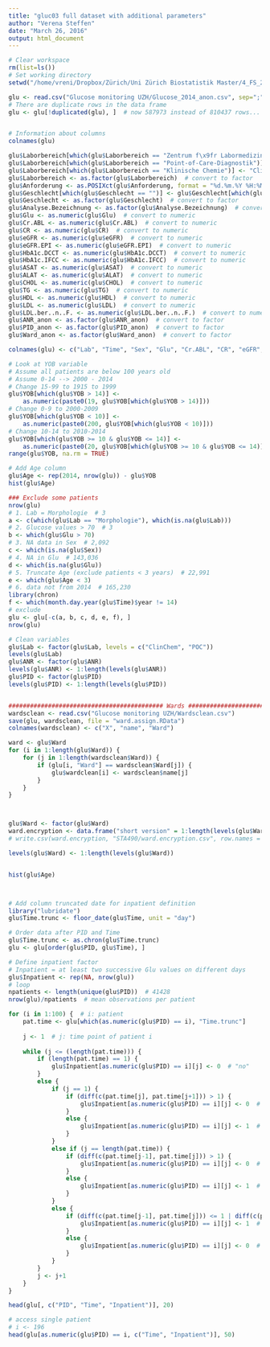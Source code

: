 ```yaml
---
title: "gluc03 full dataset with additional parameters"
author: "Verena Steffen"
date: "March 26, 2016"
output: html_document
---
```



```r
# Clear workspace
rm(list=ls())
# Set working directory
setwd("/home/vreni/Dropbox/Zürich/Uni Zürich Biostatistik Master/4_FS_2016/STA490_StatisticalConsulting")

glu <- read.csv("Glucose monitoring UZH/Glucose_2014_anon.csv", sep=";", stringsAsFactors=FALSE)
# There are duplicate rows in the data frame
glu <- glu[!duplicated(glu), ]  # now 587973 instead of 810437 rows...


# Information about columns
colnames(glu)

glu$Laborbereich[which(glu$Laborbereich == "Zentrum f\x9fr Labormedizin")] <- "Klinische Chemie"
glu$Laborbereich[which(glu$Laborbereich == "Point-of-Care-Diagnostik")] <- "POC"
glu$Laborbereich[which(glu$Laborbereich == "Klinische Chemie")] <- "ClinChem"
glu$Laborbereich <- as.factor(glu$Laborbereich)  # convert to factor
glu$Anforderung <- as.POSIXct(glu$Anforderung, format = "%d.%m.%Y %H:%M")  # convert to date format
glu$Geschlecht[which(glu$Geschlecht == "")] <- glu$Geschlecht[which(glu$Geschlecht == "U")] <- NA  # unknown gender to NA
glu$Geschlecht <- as.factor(glu$Geschlecht)  # convert to factor
glu$Analyse.Bezeichnung <- as.factor(glu$Analyse.Bezeichnung)  # convert to factor
glu$Glu <- as.numeric(glu$Glu)  # convert to numeric
glu$Cr.ABL <- as.numeric(glu$Cr.ABL)  # convert to numeric
glu$CR <- as.numeric(glu$CR)  # convert to numeric
glu$eGFR <- as.numeric(glu$eGFR)  # convert to numeric
glu$eGFR.EPI <- as.numeric(glu$eGFR.EPI)  # convert to numeric
glu$HbA1c.DCCT <- as.numeric(glu$HbA1c.DCCT)  # convert to numeric
glu$HbA1c.IFCC <- as.numeric(glu$HbA1c.IFCC)  # convert to numeric
glu$ASAT <- as.numeric(glu$ASAT)  # convert to numeric
glu$ALAT <- as.numeric(glu$ALAT)  # convert to numeric
glu$CHOL <- as.numeric(glu$CHOL)  # convert to numeric
glu$TG <- as.numeric(glu$TG)  # convert to numeric
glu$HDL <- as.numeric(glu$HDL)  # convert to numeric
glu$LDL <- as.numeric(glu$LDL)  # convert to numeric
glu$LDL.ber..n..F. <- as.numeric(glu$LDL.ber..n..F.)  # convert to numeric
glu$ANR_anon <- as.factor(glu$ANR_anon)  # convert to factor
glu$PID_anon <- as.factor(glu$PID_anon)  # convert to factor
glu$Ward_anon <- as.factor(glu$Ward_anon)  # convert to factor

colnames(glu) <- c("Lab", "Time", "Sex", "Glu", "Cr.ABL", "CR", "eGFR", "eGFR.EPI", "HbA1c.DCCT", "HbA1c.IFCC", "ASAT", "ALAT", "CHOL", "TG", "HDL", "LDL", "LDL.calc", "YOB", "ANR", "PID", "Ward")  # simplify names

# Look at YOB variable
# Assume all patients are below 100 years old
# Assume 0-14 --> 2000 - 2014
# Change 15-99 to 1915 to 1999
glu$YOB[which(glu$YOB > 14)] <- 
    as.numeric(paste0(19, glu$YOB[which(glu$YOB > 14)]))
# Change 0-9 to 2000-2009
glu$YOB[which(glu$YOB < 10)] <- 
    as.numeric(paste0(200, glu$YOB[which(glu$YOB < 10)]))
# Change 10-14 to 2010-2014
glu$YOB[which(glu$YOB >= 10 & glu$YOB <= 14)] <- 
    as.numeric(paste0(20, glu$YOB[which(glu$YOB >= 10 & glu$YOB <= 14)]))
range(glu$YOB, na.rm = TRUE)

# Add Age column
glu$Age <- rep(2014, nrow(glu)) - glu$YOB
hist(glu$Age)

### Exclude some patients
nrow(glu)
# 1. Lab = Morphologie  # 3
a <- c(which(glu$Lab == "Morphologie"), which(is.na(glu$Lab)))
# 2. Glucose values > 70  # 3
b <- which(glu$Glu > 70)
# 3. NA data in Sex  # 2,092
c <- which(is.na(glu$Sex))
# 4. NA in Glu  # 143,036
d <- which(is.na(glu$Glu))
# 5. Truncate Age (exclude patients < 3 years)  # 22,991
e <- which(glu$Age < 3)
# 6. data not from 2014  # 165,230
library(chron)
f <- which(month.day.year(glu$Time)$year != 14)
# exclude
glu <- glu[-c(a, b, c, d, e, f), ]
nrow(glu)

# Clean variables
glu$Lab <- factor(glu$Lab, levels = c("ClinChem", "POC"))
levels(glu$Lab)
glu$ANR <- factor(glu$ANR)
levels(glu$ANR) <- 1:length(levels(glu$ANR))
glu$PID <- factor(glu$PID)
levels(glu$PID) <- 1:length(levels(glu$PID))


########################################### Wards ######################################
wardsclean <- read.csv("Glucose monitoring UZH/Wardsclean.csv")
save(glu, wardsclean, file = "ward.assign.RData")
colnames(wardsclean) <- c("X", "name", "Ward")

ward <- glu$Ward
for (i in 1:length(glu$Ward)) {
    for (j in 1:length(wardsclean$Ward)) {
        if (glu[i, "Ward"] == wardsclean$Ward[j]) {
            glu$wardclean[i] <- wardsclean$name[j]
        }
    }
}



glu$Ward <- factor(glu$Ward)
ward.encryption <- data.frame("short version" = 1:length(levels(glu$Ward)), "long version" = levels(glu$Ward))
# write.csv(ward.encryption, "STA490/ward.encryption.csv", row.names = FALSE)

levels(glu$Ward) <- 1:length(levels(glu$Ward))


hist(glu$Age)



# Add column truncated date for inpatient definition
library("lubridate")
glu$Time.trunc <- floor_date(glu$Time, unit = "day")

# Order data after PID and Time
glu$Time.trunc <- as.chron(glu$Time.trunc)
glu <- glu[order(glu$PID, glu$Time), ]

# Define inpatient factor
# Inpatient = at least two successive Glu values on different days
glu$Inpatient <- rep(NA, nrow(glu))
# loop
npatients <- length(unique(glu$PID))  # 41428
nrow(glu)/npatients  # mean observations per patient

for (i in 1:100) {  # i: patient
    pat.time <- glu[which(as.numeric(glu$PID) == i), "Time.trunc"]
    
    j <- 1  # j: time point of patient i
    
    while (j <= (length(pat.time))) {
        if (length(pat.time) == 1) {
            glu$Inpatient[as.numeric(glu$PID) == i][j] <- 0  # "no"
        }
        else {
            if (j == 1) {
                if (diff(c(pat.time[j], pat.time[j+1])) > 1) {
                    glu$Inpatient[as.numeric(glu$PID) == i][j] <- 0  # "no"
                } 
                else {
                    glu$Inpatient[as.numeric(glu$PID) == i][j] <- 1  # "yes"
                }
            }
            else if (j == length(pat.time)) {
                if (diff(c(pat.time[j-1], pat.time[j])) > 1) {
                    glu$Inpatient[as.numeric(glu$PID) == i][j] <- 0  # "no"
                } 
                else {
                    glu$Inpatient[as.numeric(glu$PID) == i][j] <- 1  # "yes"
                }
            }
            else {
                if (diff(c(pat.time[j-1], pat.time[j])) <= 1 | diff(c(pat.time[j], pat.time[j+1])) <= 1) {
                    glu$Inpatient[as.numeric(glu$PID) == i][j] <- 1  # "yes"
                } 
                else {
                    glu$Inpatient[as.numeric(glu$PID) == i][j] <- 0  # "no"
                }
            }
        }
        j <- j+1
    }
}

head(glu[, c("PID", "Time", "Inpatient")], 20)

# access single patient
# i <- 196
head(glu[as.numeric(glu$PID) == i, c("Time", "Inpatient")], 50)
```






